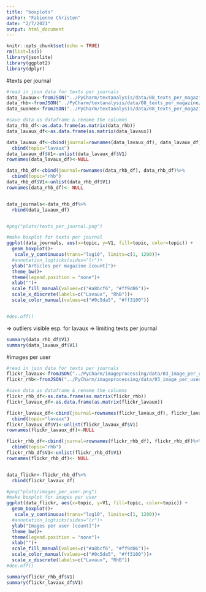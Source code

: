 ```yaml
---
title: "boxplots"
author: "Fabienne Christen"
date: "2/7/2021"
output: html_document
---
```


```r
knitr::opts_chunk$set(echo = TRUE)
rm(list=ls())
library(jsonlite)
library(ggplot2)
library(dplyr)
```
#texts per journal
```r
#read in json data for texts per journals
data_lavaux<-fromJSON("../PyCharm/textanalysis/data/08_texts_per_magazine/lavaux.json", flatten=TRUE)
data_rhb<-fromJSON("../PyCharm/textanalysis/data/08_texts_per_magazine/rhb.json", flatten=TRUE)
data_suonen<-fromJSON("../PyCharm/textanalysis/data/08_texts_per_magazine/suonen.json", flatten = TRUE)
```

```r
#save data as dataframe & rename the columns
data_rhb_df<-as.data.frame(as.matrix(data_rhb))
data_lavaux_df<-as.data.frame(as.matrix(data_lavaux))

data_lavaux_df<-cbind(journal=rownames(data_lavaux_df), data_lavaux_df)%>%
  cbind(topic="lavaux")
data_lavaux_df$V1<-unlist(data_lavaux_df$V1)
rownames(data_lavaux_df)<-NULL

data_rhb_df<-cbind(journal=rownames(data_rhb_df), data_rhb_df)%>%
  cbind(topic="rhb")
data_rhb_df$V1<-unlist(data_rhb_df$V1)
rownames(data_rhb_df)<- NULL


data_journals<-data_rhb_df%>%
  rbind(data_lavaux_df)


#png("plots/texts_per_journal.png")

#make boxplot for texts per journal
ggplot(data_journals, aes(x=topic, y=V1, fill=topic, color=topic)) + 
  geom_boxplot()+
   scale_y_continuous(trans="log10", limits=c(1, 1200))+
  #annotation_logticks(sides="lr")+
  ylab("Articles per magazine [count]")+
  theme_bw()+
  theme(legend.position = "none")+
  xlab("")+
  scale_fill_manual(values=c("#a8bcf6", "#ff9d86"))+
  scale_x_discrete(labels=c("Lavaux", "RhB"))+
  scale_color_manual(values=c("#0c5da5", "#ff3100"))


#dev.off()

```

=> outliers visible esp. for lavaux => limiting texts per journal


```r
summary(data_rhb_df$V1)
summary(data_lavaux_df$V1)
```



#images per user
```r
#read in json data for texts per journals
flickr_lavaux<-fromJSON("../PyCharm/imageprocessing/data/03_image_per_user/lavaux.json", flatten=TRUE)
flickr_rhb<-fromJSON("../PyCharm/imageprocessing/data/03_image_per_user/rhb.json", flatten=TRUE)
```

```r
#save data as dataframe & rename the columns
flickr_rhb_df<-as.data.frame(as.matrix(flickr_rhb))
flickr_lavaux_df<-as.data.frame(as.matrix(flickr_lavaux))

flickr_lavaux_df<-cbind(journal=rownames(flickr_lavaux_df), flickr_lavaux_df)%>%
  cbind(topic="lavaux")
flickr_lavaux_df$V1<-unlist(flickr_lavaux_df$V1)
rownames(flickr_lavaux_df)<-NULL

flickr_rhb_df<-cbind(journal=rownames(flickr_rhb_df), flickr_rhb_df)%>%
  cbind(topic="rhb")
flickr_rhb_df$V1<-unlist(flickr_rhb_df$V1)
rownames(flickr_rhb_df)<- NULL


data_flickr<-flickr_rhb_df%>%
  rbind(flickr_lavaux_df)

#png("plots/images_per_user.png")
#make boxplot for images per user
ggplot(data_flickr, aes(x=topic, y=V1, fill=topic, color=topic)) + 
  geom_boxplot()+
   scale_y_continuous(trans="log10", limits=c(1, 1200))+
  #annotation_logticks(sides="lr")+
  ylab("Images per user [count]")+
  theme_bw()+
  theme(legend.position = "none")+
  xlab("")+
  scale_fill_manual(values=c("#a8bcf6", "#ff9d86"))+
  scale_color_manual(values=c("#0c5da5", "#ff3100"))+
  scale_x_discrete(labels=c("Lavaux", "RhB"))
#dev.off()


```

```r
summary(flickr_rhb_df$V1)
summary(flickr_lavaux_df$V1)
```

